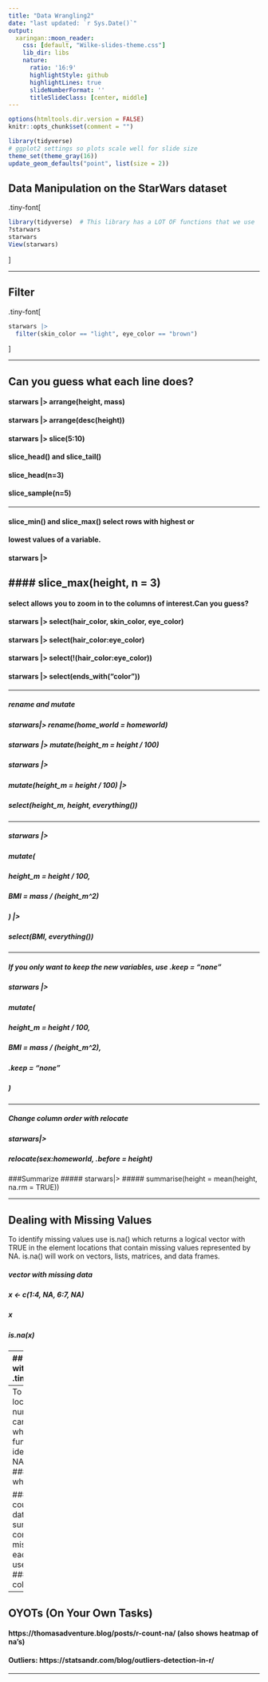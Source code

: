 ```yaml
---
title: "Data Wrangling2"
date: "last updated: `r Sys.Date()`"
output:
  xaringan::moon_reader:
    css: [default, "Wilke-slides-theme.css"]
    lib_dir: libs
    nature:
      ratio: '16:9'
      highlightStyle: github
      highlightLines: true
      slideNumberFormat: ''
      titleSlideClass: [center, middle]
---
```


```r
options(htmltools.dir.version = FALSE)
knitr::opts_chunk$set(comment = "")

library(tidyverse)
# ggplot2 settings so plots scale well for slide size 
theme_set(theme_gray(16))
update_geom_defaults("point", list(size = 2))
```


## Data Manipulation on the StarWars dataset
.tiny-font[
```r
library(tidyverse)  # This library has a LOT OF functions that we use
?starwars
starwars
View(starwars)

```
]

---

## Filter
.tiny-font[
```r
starwars |> 
  filter(skin_color == "light", eye_color == "brown")
```
]

---

## Can you guess what each line does?

#### starwars |> arrange(height, mass)
#### starwars |> arrange(desc(height))
#### starwars |> slice(5:10)
#### slice_head() and slice_tail()
#### slice_head(n=3)
#### slice_sample(n=5)

---

#### slice_min() and slice_max() select rows with highest or 
#### lowest values of a variable. 
#### starwars |> 
####   slice_max(height, n = 3)
---

#### select allows you to zoom in to the columns of interest.Can you guess?
#### starwars |> select(hair_color, skin_color, eye_color)
#### starwars |> select(hair_color:eye_color)
#### starwars |> select(!(hair_color:eye_color))
#### starwars |> select(ends_with("color"))

---

##### rename and mutate
##### starwars|> rename(home_world = homeworld)
##### starwars |> mutate(height_m = height / 100)
##### starwars |> 
#####   mutate(height_m = height / 100) |> 
#####   select(height_m, height, everything())

---

##### starwars |> 
#####   mutate(
#####     height_m = height / 100,
#####     BMI = mass / (height_m^2)
#####   ) |> 
#####   select(BMI, everything())

---

##### If you only want to keep the new variables, use .keep = "none"
##### starwars |> 
#####   mutate(
#####     height_m = height / 100,
#####     BMI = mass / (height_m^2),
#####     .keep = "none"
#####   )

---

##### Change column order with relocate
##### starwars|> 
#####   relocate(sex:homeworld, .before = height)
###Summarize
##### starwars|> 
#####   summarise(height = mean(height, na.rm = TRUE))

---

## Dealing with Missing Values
To identify missing values use is.na() which returns a logical vector with TRUE in the element locations that contain missing values represented by NA. is.na() will work on vectors, lists, matrices, and data frames.

##### vector with missing data
##### x <- c(1:4, NA, 6:7, NA)
##### x

##### is.na(x)

---
## data frame with missing data
.tiny-font[
```r
df <- data.frame(col1 = c(1:3, NA),
  col2 = c("this", NA,"is", "text"), 
  col3 = c(TRUE, FALSE, TRUE, TRUE), 
  col4 = c(2.5, 4.2, 3.2, NA),
  stringsAsFactors = FALSE)
```
]

##### identify NAs in full data frame
##### is.na(df)

##### identify NAs in specific data frame column
##### is.na(df$col4)
---
To identify the location or the number of NAs we can leverage the which() and sum() functions:
##### identify location of NAs in vector
##### which(is.na(x))

##### identify count of NAs in data frame
##### sum(is.na(df))
## compute the total missing values in each column is to use colSums():
##### colSums(is.na(df))
---

## OYOTs (On Your Own Tasks)
#### https://thomasadventure.blog/posts/r-count-na/ (also shows heatmap of na’s)
#### Outliers: https://statsandr.com/blog/outliers-detection-in-r/

---

